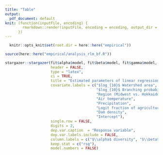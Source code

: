 ```yaml
---
title: "Table"
output:
  pdf_document: default
knit: (function(inputFile, encoding) {
        rmarkdown::render(inputFile, encoding = encoding, output_dir = "document_output")
      })
---
```


```r
  
  knitr::opts_knit$set(root.dir = here::here("empirical"))

```


```r

source(here::here("empirical/analysis_rlm_bf.R"))

stargazer::stargazer(fit$alpha$model, fit$beta$model, fit$gamma$model,
                     header = FALSE,
                     type = "latex",
                     ci = TRUE,
                     title = "Estimated parameters of linear regression models explaining fish species richness in Hokkaido (Japan) and the Midwest (US) regions. The 95\\% confidence intervals are shown in parenthesis. Response variables were log-10 transformed. Climate and land use variables (air temperature, precipitation, logit fraction of agriculture, dam density) are deviations from the regional averages and were standardized to a mean of zero and a standard deviation of one prior to the analysis.",
                     covariate.labels = c("$log_{10}$ Watershed area",
                                          "$log_{10}$ Branching probability",
                                          "Region (Midwest vs. Hokkaido)",
                                          "Air temperature",
                                          "Precipitation",
                                          "Logit fraction of agriculture",
                                          "Dam density",
                                          "Intercept"),
                     single.row = FALSE,
                     digits = 2,
                     dep.var.caption  = "Response variable",
                     dep.var.labels.include = FALSE,
                     column.labels = c("$\\alpha$ diversity", "$\\beta$ diversity", "$\\gamma$ diversity"),
                     keep.stat = c("rsq"),
                     model.numbers = FALSE)

```



